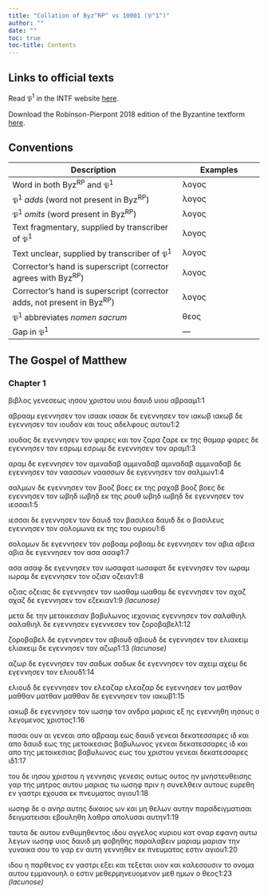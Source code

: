 ```yaml
---
title: "Collation of Byz^RP^ vs 10001 (𝔓^1^)"
author: ""
date: ""
toc: true
toc-title: Contents
---
```


::: {.callout-note appearance="minimal" icon="false" collapse="true"}
# Links to official texts

Read 𝔓^1^ in the INTF website [here](https://ntvmr.uni-muenster.de/manuscript-workspace?docID=10001).

Download the Robinson-Pierpont 2018 edition of the Byzantine textform [here](https://web.archive.org/web/20210413060536/https://byzantinetext.com/wp-content/uploads/2021/03/robinson-pierpont-2018-gnt-edition.pdf).


:::


::: {.callout-note appearance="minimal" icon="false" collapse="true"}
# Conventions

| Description                                                              	| Examples                           	|
|--------------------------------------------------------------------------	|------------------------------------	|
| Word in both Byz^RP^ and 𝔓^1^                                   	| λογος                              	|
| 𝔓^1^ *adds* (word not present in Byz^RP^)                       	| [λογος]{.greek-added}            	|
| 𝔓^1^ *omits* (word present in Byz^RP^)                          	| [λογος]{.greek-omitted}          	|
| Text fragmentary, supplied by transcriber of 𝔓^1^               	| [λογος]{.greek-supplied}         	|
| Text unclear, supplied by transcriber of 𝔓^1^                   	| [λογος]{.unclear}                	|
| Corrector's hand is superscript (corrector agrees with Byz^RP^)          	| [λογος]{.corr}                   	|
| Corrector's hand is superscript (corrector adds, not present in Byz^RP^) 	| [[λογος]{.corr}]{.greek-added} 	|
| 𝔓^1^ abbreviates *nomen sacrum*                                 	| [θεος]{.greek-abbr}            	|
| Gap in 𝔓^1^                                                     	| [―]{.gap}                        	|
:::

## The Gospel of Matthew

### Chapter 1

βιβλος γενεσεως [ιησου]{.greek-abbr} [χριστου]{.greek-abbr} [υιου]{.greek-abbr} δαυιδ [υιου]{.greek-supplied} αβρααμ[1:1]{.aside}

αβρααμ [εγ]{.unclear}εννησεν το[ν]{.unclear} [ισαακ]{.greek-supplied} ισαακ [δε]{.unclear} εγε[νν]{.unclear}ησεν τ[ον]{.greek-supplied} ιακ[ωβ]{.unclear} [ιακωβ]{.greek-supplied} δε εγ[ε]{.greek-supplied}[νν]{.unclear}ησε[ν]{.unclear} το[ν]{.unclear} ιο[υ]{.unclear}δαν [κ]{.unclear}[α]{.greek-supplied}[ι]{.unclear} [τ]{.unclear}[ους]{.greek-supplied} [α]{.unclear}[δ]{.greek-supplied}ελφ[ου]{.unclear}ς αυτου[1:2]{.aside}

ιουδ[ας]{.unclear} [δ]{.unclear}ε εγε[ννη]{.unclear}[σεν]{.unclear} τον φαρες και τον [ζαρα]{.greek-omitted} [ζαρε]{.greek-added} εκ της θ[α]{.unclear}[μ]{.unclear}α[ρ]{.unclear} φαρες δε εγεννησεν τον [ε]{.unclear}σ[ρ]{.unclear}ωμ εσ[ρω]{.greek-supplied}[μ]{.unclear} δε ε[γ]{.unclear}ενν[η]{.unclear}σεν τ[ον]{.unclear} [α]{.greek-supplied}[ρ]{.unclear}[α]{.greek-supplied}μ[1:3]{.aside}

[αραμ]{.greek-supplied} δ[ε]{.unclear} [ε]{.greek-supplied}[γε]{.unclear}ννησεν τ[ον]{.unclear} [αμιναδαβ]{.greek-omitted} [αμ[μιν]{.unclear}αδα[β]{.unclear}]{.greek-added} [αμιναδαβ]{.greek-omitted} [[αμ]{.unclear}[μ]{.unclear}[ι]{.greek-supplied}[να]{.unclear}[δα]{.greek-supplied}β]{.greek-added} δε εγεννησε[ν]{.unclear} τον ναασσων [ν]{.unclear}αα[σ]{.greek-supplied}σων δε εγεννη[σ]{.unclear}εν τον σα[λ]{.unclear}[μω]{.greek-supplied}ν[1:4]{.aside}

σαλμων δε εγεν[ν]{.unclear}[η]{.greek-supplied}[σ]{.unclear}εν τον [βοοζ]{.greek-omitted} [βοε[ς]{.unclear}]{.greek-added} [εκ]{.greek-supplied} της ραχαβ [βοοζ]{.greek-omitted} [βο[ε]{.unclear}ς]{.greek-added} δε [εγε]{.unclear}ννησεν τον [ωβηδ]{.greek-omitted} [ιωβηδ]{.greek-added} εκ της ρ[ο]{.greek-supplied}υθ [ωβηδ]{.greek-omitted} [ι[ω]{.unclear}[βη]{.greek-supplied}[δ]{.unclear}]{.greek-added} [δ]{.unclear}ε εγενν[η]{.unclear}σεν τον ιε[σσ]{.unclear}αι[1:5]{.aside}

ιεσ[σ]{.unclear}[αι]{.greek-supplied} [δ]{.unclear}ε εγε[νν]{.unclear}ησεν το[ν]{.unclear} δ[αυιδ]{.unclear} [τ]{.unclear}ον βασι[λε]{.unclear}[α]{.greek-supplied} [δαυ]{.greek-supplied}[ιδ]{.unclear} [δ]{.unclear}ε [ο]{.greek-omitted} [βασιλευς]{.greek-omitted} [εγ]{.unclear}εν[ν]{.unclear}ησεν τον σ[ο]{.unclear}λ[ο]{.unclear}μων[α]{.unclear} [εκ]{.unclear} της [του]{.greek-omitted} ουριου[1:6]{.aside}

σ[ο]{.unclear}λο[μ]{.unclear}ων [δ]{.unclear}ε εγεν[ν]{.unclear}η[σ]{.greek-supplied}ε[ν]{.unclear} [τον]{.unclear} [ρ]{.greek-supplied}οβ[ο]{.unclear}αμ ροβο[α]{.unclear}μ δε εγεν[ν]{.unclear}η[σ]{.unclear}εν [το]{.greek-supplied}[ν]{.unclear} [αβια]{.greek-omitted} [[αβ]{.unclear}[ει]{.greek-supplied}α]{.greek-added} αβια δε εγε[νν]{.unclear}ησεν [τ]{.greek-supplied}[ο]{.unclear}ν [ασα]{.greek-omitted} [ασ[α]{.unclear}[φ]{.greek-supplied}]{.greek-added}[1:7]{.aside}

[ασα]{.greek-omitted} [[ασα]{.greek-supplied}[φ]{.unclear}]{.greek-added} δε εγ[ε]{.unclear}νν[η]{.unclear}σ[εν]{.unclear} τον ιωσαφα[τ]{.unclear} [ιωσα]{.greek-supplied}φατ δ[ε]{.unclear} εγενν[η]{.greek-supplied}[σε]{.unclear}[ν]{.greek-supplied} τ[ον]{.unclear} ιωραμ ιω[ρα]{.unclear}μ δε εγεν[ν]{.unclear}[ησεν]{.greek-supplied} [τον]{.greek-supplied} [οζιαν]{.greek-omitted} [[ο]{.unclear}ζε[ι]{.greek-supplied}[α]{.unclear}ν]{.greek-added}[1:8]{.aside}

[οζιας]{.greek-omitted} [οζε[ι]{.unclear}α[ς]{.unclear}]{.greek-added} [δ]{.unclear}ε ε[γ]{.unclear}ε[ν]{.unclear}[νησεν]{.greek-supplied} [τον]{.greek-omitted} [ιωαθαμ]{.greek-omitted} [ιωαθαμ]{.greek-omitted} [δε]{.greek-omitted} [εγεννησεν]{.greek-omitted} [τον]{.greek-omitted} [αχαζ]{.greek-omitted} [αχαζ]{.greek-omitted} [δε]{.greek-omitted} [εγεννησεν]{.greek-omitted} [τον]{.greek-omitted} [εζεκιαν]{.greek-omitted}[[1:9 *(lacunose)*]{.lacunose}]{.aside}

[μετα]{.greek-supplied} [δε]{.greek-supplied} [την]{.greek-supplied} [μ]{.unclear}ε[τοικεσιαν]{.greek-supplied} [βαβυλωνος]{.greek-supplied} [ιεχονι]{.greek-supplied}ας εγεν[νησεν]{.greek-supplied} [τον]{.greek-supplied} [σαλαθιηλ]{.greek-supplied} [σαλαθιηλ]{.greek-supplied} [δε]{.greek-supplied} [εγεννησεν]{.greek-omitted} [[εγε]{.greek-supplied}[ν]{.unclear}[νεσεν]{.greek-supplied}]{.greek-added} [τον]{.greek-supplied} [ζοροβαβελ]{.greek-supplied}[1:12]{.aside}

[ζοροβαβελ]{.greek-supplied} [δ]{.greek-supplied}ε [εγεννησεν]{.greek-omitted} [τον]{.greek-omitted} [αβιουδ]{.greek-omitted} [αβιουδ]{.greek-omitted} [δε]{.greek-omitted} [εγεννησεν]{.greek-omitted} [τον]{.greek-omitted} [ελιακειμ]{.greek-omitted} [ελιακειμ]{.greek-omitted} [δε]{.greek-omitted} [εγεννησεν]{.greek-omitted} [τον]{.greek-omitted} [αζωρ]{.greek-omitted}[[1:13 *(lacunose)*]{.lacunose}]{.aside}

[αζωρ]{.greek-omitted} [δε]{.greek-omitted} [εγεννησεν]{.greek-omitted} [τον]{.greek-supplied} [σ]{.greek-supplied}[α]{.unclear}δω[κ]{.greek-supplied} [σ]{.greek-supplied}αδω[κ]{.unclear} δ[ε]{.unclear} [ε]{.unclear}γεννησεν το[ν]{.greek-supplied} [αχειμ]{.greek-supplied} α[χ]{.unclear}ειμ δε εγε[ν]{.greek-supplied}νησεν τον ελιου[δ]{.greek-supplied}[1:14]{.aside}

[ελιου]{.greek-supplied}[δ]{.unclear} [δε]{.unclear} εγ[εν]{.greek-supplied}ν[η]{.unclear}[σ]{.greek-supplied}[ε]{.unclear}[ν]{.greek-supplied} τον ελ[εα]{.unclear}ζαρ ελε[αζ]{.greek-supplied}[α]{.unclear}ρ [δε]{.greek-supplied} [εγ]{.greek-supplied}εν[ν]{.unclear}ησεν [το]{.greek-supplied}ν [ματθαν]{.greek-omitted} [[μαθ]{.unclear}θ[αν]{.unclear}]{.greek-added} [ματθαν]{.greek-omitted} [μαθθ[α]{.unclear}[ν]{.greek-supplied}]{.greek-added} [δ]{.unclear}ε εγ[εν]{.unclear}ν[ησε]{.unclear}ν το[ν]{.unclear} [ι]{.greek-supplied}ακωβ[1:15]{.aside}

ι[ακ]{.unclear}ωβ δε [εγ]{.greek-supplied}εννη[σ]{.unclear}ε[ν]{.unclear} [τ]{.unclear}ον ιω[ση]{.unclear}φ τον [α]{.unclear}νδρα [μ]{.unclear}[α]{.greek-supplied}[ρι]{.unclear}ας [ε]{.greek-supplied}ξ ης εγενν[ηθ]{.greek-supplied}[η]{.unclear} [ιησους]{.greek-abbr} ο λεγομενο[ς]{.greek-supplied} [χριστος]{.greek-abbr}[1:16]{.aside}

[π]{.unclear}[ασ]{.greek-supplied}[αι]{.unclear} [ουν]{.unclear} [αι]{.greek-omitted} [γε]{.unclear}[νε]{.greek-supplied}[αι]{.unclear} [α]{.unclear}πο αβρααμ ε[ως]{.unclear} δαυιδ γενεαι [δεκατεσσαρες]{.greek-omitted} [[ι[δ]{.unclear}]{.greek-abbr}]{.greek-added} κα[ι]{.unclear} απ[ο]{.unclear} [δαυιδ]{.greek-supplied} [εως]{.greek-supplied} [της]{.greek-supplied} μετοικε[σ]{.unclear}ι[α]{.unclear}ς βαβυλων[ο]{.unclear}[ς]{.greek-supplied} [γ]{.unclear}ε[νεαι]{.greek-supplied} [δεκατεσσαρες]{.greek-omitted} [[ι[δ]{.unclear}]{.greek-abbr}]{.greek-added} [κα]{.unclear}[ι]{.greek-supplied} [απ]{.unclear}ο της με[τ]{.unclear}[οι]{.greek-supplied}κεσια[ς]{.unclear} β[α]{.unclear}β[υ]{.greek-supplied}λω[ν]{.unclear}[ο]{.greek-supplied}ς εως του [χριστου]{.greek-abbr} [γ]{.unclear}εν[ε]{.unclear}αι [δεκατεσσαρες]{.greek-omitted} [[ιδ]{.greek-abbr}]{.greek-added}[1:17]{.aside}

του δε [ιησου]{.greek-abbr} [χριστου]{.greek-abbr} η [γεννησις]{.greek-omitted} [γενεσις]{.greek-added} [ουτως]{.greek-omitted} [ουτος]{.greek-added} ην [μν]{.unclear}ησ[τευ]{.unclear}θεισης [γαρ]{.greek-omitted} της μητρος αυτου [μ]{.unclear}[αρι]{.greek-supplied}[α]{.unclear}[ς]{.greek-supplied} τ[ω]{.unclear} [ιω]{.greek-supplied}σηφ πριν η συν[ε]{.greek-supplied}[λ]{.unclear}θ[ε]{.unclear}[ι]{.greek-supplied}ν αυ[το]{.greek-supplied}[υ]{.unclear}[ς]{.greek-supplied} [ευ]{.unclear}ρ[ε]{.unclear}[θη]{.greek-supplied} [ε]{.unclear}ν [γ]{.unclear}αστρι εχουσ[α]{.unclear} [ε]{.unclear}[κ]{.greek-supplied} [πνευματος]{.greek-abbr} [αγιου]{.greek-supplied}[1:18]{.aside}

[ιωσηφ]{.greek-supplied} [δε]{.greek-supplied} [ο]{.greek-supplied} αν[ηρ]{.unclear} [αυ]{.unclear}[της]{.unclear} [δικα]{.greek-supplied}ι[ος]{.greek-supplied} [ων]{.greek-supplied} [και]{.greek-supplied} [μη]{.greek-supplied} [θελων]{.greek-supplied} [αυτην]{.greek-supplied} [παραδειγματισαι]{.greek-omitted} [[δ]{.unclear}ειγμ[α]{.unclear}[τ]{.greek-supplied}[ε]{.unclear}[ισαι]{.greek-supplied}]{.greek-added} [εβουλη]{.greek-supplied}[θη]{.unclear} [λαθρα]{.greek-supplied} [α]{.greek-supplied}[πο]{.unclear}λυ[σαι]{.greek-supplied} [αυ]{.greek-supplied}[τ]{.unclear}[η]{.greek-supplied}[ν]{.unclear}[1:19]{.aside}

[τ]{.greek-supplied}α[υτα]{.unclear} [δε]{.greek-supplied} [αυτου]{.greek-supplied} [εν]{.greek-supplied}[θ]{.greek-supplied}[υ]{.unclear}μη[θεντος]{.greek-supplied} [ι]{.greek-supplied}[δου]{.unclear} [α]{.unclear}[γγελος]{.greek-supplied} [[κυριου]{.greek-abbr}]{.greek-supplied} [κατ]{.greek-supplied} [ο]{.greek-supplied}[ν]{.unclear}αρ [εφανη]{.greek-supplied} [αυ]{.greek-supplied}τ[ω]{.unclear} [λεγων]{.greek-supplied} [ιωσ]{.unclear}[ηφ]{.greek-supplied} [υιος]{.greek-supplied} [δαυιδ]{.greek-supplied} [μ]{.unclear}[η]{.greek-supplied} φ[ο]{.unclear}[βηθη]{.greek-supplied}[ς]{.unclear} [παρ]{.unclear}[αλαβ]{.greek-supplied}[ει]{.unclear}ν [μαριαμ]{.greek-omitted} [[μ]{.greek-supplied}[α]{.unclear}ρι[α]{.unclear}[ν]{.greek-supplied}]{.greek-added} [την]{.greek-supplied} [γυ]{.greek-supplied}ν[αι]{.unclear}[κα]{.greek-supplied} [σου]{.greek-supplied} [το]{.unclear} [γαρ]{.greek-supplied} [εν]{.greek-supplied} [αυ]{.greek-supplied}[τη]{.greek-supplied} [γεν]{.greek-supplied}νη[θεν]{.unclear} [ε]{.unclear}[κ]{.greek-supplied} [πνευματος]{.greek-abbr} [εστιν]{.greek-supplied} [αγιου]{.greek-supplied}[1:20]{.aside}

[ιδου]{.greek-omitted} [η]{.greek-omitted} [παρθενος]{.greek-omitted} [εν]{.greek-omitted} [γαστρι]{.greek-omitted} [εξει]{.greek-omitted} [και]{.greek-omitted} [τεξεται]{.greek-omitted} [υιον]{.greek-omitted} [και]{.greek-omitted} [καλεσουσιν]{.greek-omitted} [το]{.greek-omitted} [ονομα]{.greek-omitted} [αυτου]{.greek-omitted} [εμμανουηλ]{.greek-omitted} [ο]{.greek-omitted} [εστιν]{.greek-omitted} μ[ε]{.unclear}[θερμηνευομενον]{.greek-supplied} [μεθ]{.greek-supplied} [ημων]{.greek-supplied} [ο]{.greek-supplied} [θεος]{.greek-abbr}[[1:23 *(lacunose)*]{.lacunose}]{.aside}

